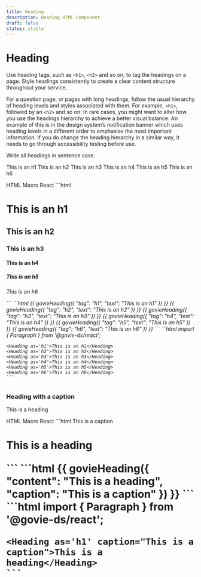 ```yaml
---
title: Heading
description: Heading HTML Component
draft: false
status: stable
---
```


# Heading

<ComponentStatusBlock componentId="heading" />

Use heading tags, such as `<h1>`, `<h2>` and so on, to tag the headings on a page. Style headings consistently to create a clear content structure throughout your service.

For a question page, or pages with long headings, follow the usual hierarchy of heading levels and styles associated with them. For example, `<h1>`, followed by an `<h2>` and so on. In rare cases, you might want to alter how you use the headings hierarchy to achieve a better visual balance. An example of this is in the design system’s notification banner which uses heading levels in a different order to emphasise the most important information. If you do change the heading hierarchy in a similar way, it needs to go through accessibility testing before use.

Write all headings in sentence case.

<Heading as='h1'>This is an h1</Heading>
<Heading as='h2'>This is an h2</Heading>
<Heading as='h3'>This is an h3</Heading>
<Heading as='h4'>This is an h4</Heading>
<Heading as='h5'>This is an h5</Heading>
<Heading as='h6'>This is an h6</Heading>

<Tabs id="tab1">
  <TabList>
    <TabItem value="tab11" checked>HTML</TabItem>
    <TabItem value="tab12">Macro</TabItem>
    <TabItem value="tab13">React</TabItem>
  </TabList>
  <TabPanel value="tab11">        
    ```html
    <h1 class="gi-heading-xl">This is an h1</p>
    <h2 class="gi-heading-lg">This is an h2</p>
    <h3 class="gi-heading-md">This is an h3</p>
    <h4 class="gi-heading-sm">This is an h4</p>
    <h5 class="gi-heading-xs">This is an h5</p>
    <h6 class="gi-heading-2xs">This is an h6</p>
    ```
  </TabPanel>
  <TabPanel value="tab12">        
    ```html
    {{ govieHeading({ "tag": "h1", "text": "This is an h1" }) }}
    {{ govieHeading({ "tag": "h2", "text": "This is an h2" }) }}
    {{ govieHeading({ "tag": "h3", "text": "This is an h3" }) }}
    {{ govieHeading({ "tag": "h4", "text": "This is an h4" }) }}
    {{ govieHeading({ "tag": "h5", "text": "This is an h5" }) }}
    {{ govieHeading({ "tag": "h6", "text": "This is an h6" }) }}
    ```
  </TabPanel>
  <TabPanel value="tab13">
    ```html
    import { Paragraph } from '@govie-ds/react';

    <Heading as='h1'>This is an h1</Heading>
    <Heading as='h2'>This is an h2</Heading>
    <Heading as='h3'>This is an h3</Heading>
    <Heading as='h4'>This is an h4</Heading>
    <Heading as='h5'>This is an h5</Heading>
    <Heading as='h6'>This is an h6</Heading>
    ```
  </TabPanel>
</Tabs>

### Heading with a caption

<Heading caption="This is a caption">This is a heading</Heading>

<Tabs id="tab2">
  <TabList>
    <TabItem value="tab21" checked>HTML</TabItem>
    <TabItem value="tab22">Macro</TabItem>
    <TabItem value="tab23">React</TabItem>
  </TabList>
  <TabPanel value="tab21">        
    ```html
    <span className="gi-text-gray-500">This is a caption</span>
    <h1 class="gi-heading-xl">This is a heading</p>
    ```
  </TabPanel>
  <TabPanel value="tab22">        
    ```html
    {{ 
      govieHeading({
        "content": "This is a heading", 
        "caption": "This is a caption"
      }) 
    }}
    ```
  </TabPanel>
  <TabPanel value="tab23">
    ```html
    import { Paragraph } from '@govie-ds/react';

    <Heading as='h1' caption="This is a caption">This is a heading</Heading>
    ```
  </TabPanel>
</Tabs>
